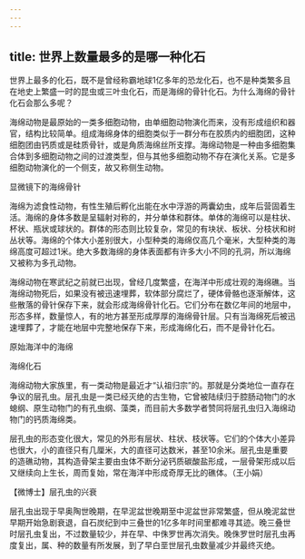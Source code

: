 ```yaml
---
---
---
```

title: 世界上数量最多的是哪一种化石
---




世界上最多的化石，既不是曾经称霸地球1亿多年的恐龙化石，也不是种类繁多且在地史上繁盛一时的昆虫或三叶虫化石，而是海绵的骨针化石。为什么海绵的骨针化石会那么多呢？

海绵动物是最原始的一类多细胞动物，由单细胞动物演化而来，没有形成组织和器官，结构比较简单。组成海绵身体的细胞类似于一群分布在胶质内的细胞团，这种细胞团由钙质或是硅质骨针，或是角质海绵丝所支撑。海绵动物是一种由多细胞集合体到多细胞动物之间的过渡类型，但与其他多细胞动物不存在演化关系。它是多细胞动物演化的一个侧支，故又称侧生动物。

显微镜下的海绵骨针



海绵为滤食性动物，有性生殖后孵化出能在水中浮游的两囊幼虫，成年后营固着生活。海绵的身体多数是呈辐射对称的，并分单体和群体。单体的海绵可以是柱状、杯状、瓶状或球状的。群体的形态则比较复杂，常见的有块状、板状、分枝状和树丛状等。海绵的个体大小差别很大，小型种类的海绵仅高几个毫米，大型种类的海绵高度可超过1米。绝大多数海绵的身体表面都有许多大小不同的孔洞，所以海绵又被称为多孔动物。

海绵动物在寒武纪之前就已出现，曾经几度繁盛，在海洋中形成壮观的海绵礁。当海绵动物死后，如果没有被迅速埋葬，软体部分腐烂了，硬体骨骼也逐渐解体，这些散落的骨针保存下来，就会形成海绵骨针化石。它们分布在数亿年间的地层中，形态多样，数量惊人，有的地方甚至形成厚厚的海绵骨针层。只有当海绵死后被迅速埋葬了，才能在地层中完整地保存下来，形成海绵化石，而不是骨针化石。

原始海洋中的海绵



海绵化石



海绵动物大家族里，有一类动物是最近才“认祖归宗”的。那就是分类地位一直存在争议的层孔虫。层孔虫是一类已经灭绝的古生物，它曾被陆续归于腔肠动物门的水螅纲、原生动物门的有孔虫纲、藻类，而目前大多数学者赞同将层孔虫归入海绵动物门的钙质海绵类。

层孔虫的形态变化很大，常见的外形有层状、柱状、枝状等。它们的个体大小差异也很大，小的直径只有几厘米，大的直径可达数米，甚至10余米。层孔虫是重要的造礁动物，其构造骨架主要由虫体不断分泌钙质碳酸盐形成，一层骨架形成以后又继续向上生长，周而复始，常在海洋中形成奇厚无比的礁体。（王小娟）





【微博士】层孔虫的兴衰

层孔虫出现于早奥陶世晚期，在早泥盆世晚期至中泥盆世非常繁盛，但从晚泥盆世早期开始急剧衰退，自石炭纪到中三叠世的1亿多年时间里都难寻其迹。晚三叠世时层孔虫复出，不过数量较少，并在早、中侏罗世再次消失。晚侏罗世时层孔虫再度复出，属、种的数量有所发展，到了早白垩世层孔虫数量减少并最终灭绝。